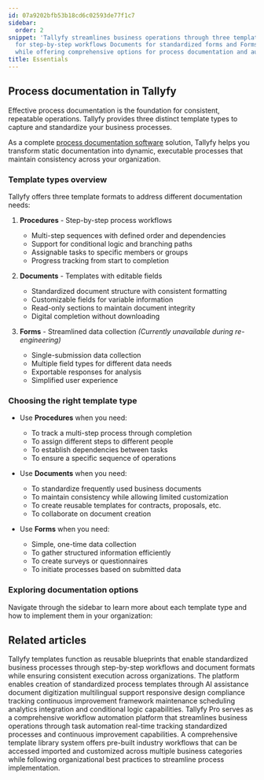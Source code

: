 ```yaml
---
id: 07a9202bfb53b18cd6c02593de77f1c7
sidebar:
  order: 2
snippet: 'Tallyfy streamlines business operations through three template types: Procedures
  for step-by-step workflows Documents for standardized forms and Forms for data collection
  while offering comprehensive options for process documentation and automation.'
title: Essentials
---
```


## Process documentation in Tallyfy

Effective process documentation is the foundation for consistent, repeatable operations. Tallyfy provides three distinct template types to capture and standardize your business processes.

As a complete [process documentation software](https://tallyfy.com/solutions/process-documentation-software/) solution, Tallyfy helps you transform static documentation into dynamic, executable processes that maintain consistency across your organization.

### Template types overview

Tallyfy offers three template formats to address different documentation needs:

1. **Procedures** - Step-by-step process workflows
   - Multi-step sequences with defined order and dependencies
   - Support for conditional logic and branching paths
   - Assignable tasks to specific members or groups
   - Progress tracking from start to completion

2. **Documents** - Templates with editable fields
   - Standardized document structure with consistent formatting
   - Customizable fields for variable information
   - Read-only sections to maintain document integrity
   - Digital completion without downloading

3. **Forms** - Streamlined data collection *(Currently unavailable during re-engineering)*
   - Single-submission data collection
   - Multiple field types for different data needs
   - Exportable responses for analysis
   - Simplified user experience

### Choosing the right template type

- Use **Procedures** when you need:
  - To track a multi-step process through completion
  - To assign different steps to different people
  - To establish dependencies between tasks
  - To ensure a specific sequence of operations

- Use **Documents** when you need:
  - To standardize frequently used business documents
  - To maintain consistency while allowing limited customization
  - To create reusable templates for contracts, proposals, etc.
  - To collaborate on document creation

- Use **Forms** when you need:
  - Simple, one-time data collection
  - To gather structured information efficiently
  - To create surveys or questionnaires
  - To initiate processes based on submitted data

### Exploring documentation options

Navigate through the sidebar to learn more about each template type and how to implement them in your organization:


<PageTree />


## Related articles
<CardGrid>
<LinkTitleCard header="<b>Documenting > Templates</b>" href="/products/pro/documenting/templates/" > Tallyfy templates function as reusable blueprints that enable standardized business processes through step-by-step workflows and document formats while ensuring consistent execution across organizations. </LinkTitleCard>
<LinkTitleCard header="<b>Features > Explain it once</b>" href="/products/pro/tutorials/features/explain-it-once/" > The platform enables creation of standardized process templates through AI assistance document digitization multilingual support responsive design compliance tracking continuous improvement framework maintenance scheduling analytics integration and conditional logic capabilities. </LinkTitleCard>
<LinkTitleCard header="<b>Introduction</b>" href="/products/pro/" > Tallyfy Pro serves as a comprehensive workflow automation platform that streamlines business operations through task automation real-time tracking standardized processes and continuous improvement capabilities. </LinkTitleCard>
<LinkTitleCard header="<b>Templates > Sample Templates</b>" href="/products/pro/documenting/templates/how-can-i-access-tallyfys-sample-templates/" > A comprehensive template library system offers pre-built industry workflows that can be accessed imported and customized across multiple business categories while following organizational best practices to streamline process implementation. </LinkTitleCard>
</CardGrid>